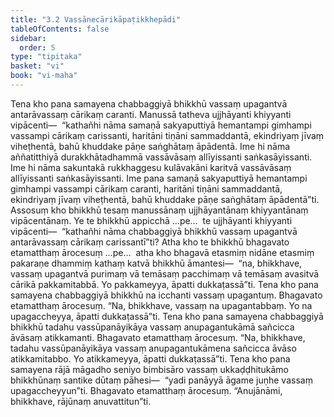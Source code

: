 ```yaml
---
title: "3.2 Vassānecārikāpaṭikkhepādi"
tableOfContents: false
sidebar:
  order: 5
type: "tipitaka"
basket: "vi"
book: "vi-maha"
---
```



<DynamicBreadcrumb />

<Division number="185" book="vi-maha">

<Paragraph number="821" book="vi-maha">
Tena kho pana samayena chabbaggiyā bhikkhū vassaṃ upagantvā antarāvassaṃ cārikaṃ caranti. Manussā tatheva ujjhāyanti khiyyanti vipācenti—  “kathañhi nāma samaṇā sakyaputtiyā hemantampi gimhampi vassampi cārikaṃ carissanti, haritāni tiṇāni sammaddantā, ekindriyaṃ jīvaṃ viheṭhentā, bahū khuddake pāṇe saṅghātaṃ āpādentā. Ime hi nāma aññatitthiyā durakkhātadhammā vassāvāsaṃ allīyissanti saṅkasāyissanti. Ime hi nāma sakuntakā rukkhaggesu kulāvakāni karitvā vassāvāsaṃ allīyissanti saṅkasāyissanti. Ime pana samaṇā sakyaputtiyā hemantampi gimhampi vassampi cārikaṃ caranti, haritāni tiṇāni sammaddantā, ekindriyaṃ jīvaṃ viheṭhentā, bahū khuddake pāṇe saṅghātaṃ āpādentā”ti.
</Paragraph>

<Paragraph number="822" book="vi-maha">
Assosuṃ kho bhikkhū tesaṃ manussānaṃ ujjhāyantānaṃ khiyyantānaṃ vipācentānaṃ. Ye te bhikkhū appicchā …pe…  te ujjhāyanti khiyyanti vipācenti—  “kathañhi nāma chabbaggiyā bhikkhū vassaṃ upagantvā antarāvassaṃ cārikaṃ carissantī”ti? Atha kho te bhikkhū bhagavato etamatthaṃ ārocesuṃ …pe…  atha kho bhagavā etasmiṃ nidāne etasmiṃ pakaraṇe dhammiṃ kathaṃ katvā bhikkhū āmantesi—  “na, bhikkhave, vassaṃ upagantvā purimaṃ vā temāsaṃ pacchimaṃ vā temāsaṃ avasitvā cārikā pakkamitabbā. Yo pakkameyya, āpatti dukkaṭassā”ti.
</Paragraph>

</Division>
<Division number="186" book="vi-maha">

<Paragraph number="823" book="vi-maha">
Tena kho pana samayena chabbaggiyā bhikkhū na icchanti vassaṃ upagantuṃ. Bhagavato etamatthaṃ ārocesuṃ. “Na, bhikkhave, vassaṃ na upagantabbaṃ. Yo na upagaccheyya, āpatti dukkaṭassā”ti.
</Paragraph>

<Paragraph number="824" book="vi-maha">
Tena kho pana samayena chabbaggiyā bhikkhū tadahu vassūpanāyikāya vassaṃ anupagantukāmā sañcicca āvāsaṃ atikkamanti. Bhagavato etamatthaṃ ārocesuṃ. “Na, bhikkhave, tadahu vassūpanāyikāya vassaṃ anupagantukāmena sañcicca āvāso atikkamitabbo. Yo atikkameyya, āpatti dukkaṭassā”ti.
</Paragraph>

<Paragraph number="825" book="vi-maha">
Tena kho pana samayena rājā māgadho seniyo bimbisāro vassaṃ ukkaḍḍhitukāmo bhikkhūnaṃ santike dūtaṃ pāhesi—  “yadi panāyyā āgame juṇhe vassaṃ upagaccheyyun”ti. Bhagavato etamatthaṃ ārocesuṃ. “Anujānāmi, bhikkhave, rājūnaṃ anuvattitun”ti.
</Paragraph>
</Division>